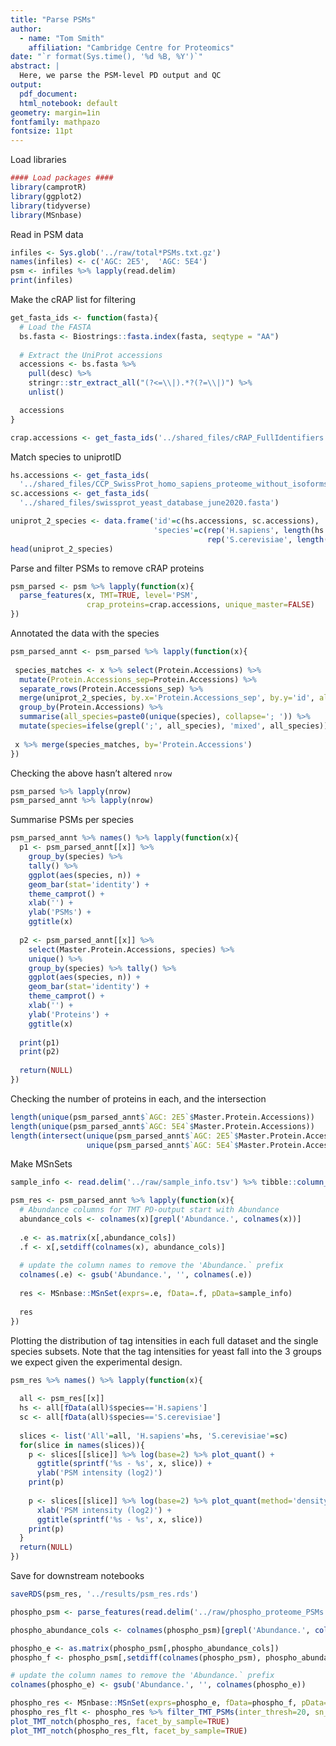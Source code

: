 ```yaml
---
title: "Parse PSMs"
author:
  - name: "Tom Smith"
    affiliation: "Cambridge Centre for Proteomics"
date: "`r format(Sys.time(), '%d %B, %Y')`"
abstract: | 
  Here, we parse the PSM-level PD output and QC
output:
  pdf_document:
  html_notebook: default
geometry: margin=1in
fontfamily: mathpazo
fontsize: 11pt
---
```


Load libraries
```r

#### Load packages ####
library(camprotR)
library(ggplot2)
library(tidyverse)
library(MSnbase)
```

Read in PSM data
```r
infiles <- Sys.glob('../raw/total*PSMs.txt.gz')
names(infiles) <- c('AGC: 2E5',  'AGC: 5E4')
psm <- infiles %>% lapply(read.delim)
print(infiles)
```

Make the cRAP list for filtering
```r
get_fasta_ids <- function(fasta){
  # Load the FASTA 
  bs.fasta <- Biostrings::fasta.index(fasta, seqtype = "AA")
  
  # Extract the UniProt accessions 
  accessions <- bs.fasta %>% 
    pull(desc) %>% 
    stringr::str_extract_all("(?<=\\|).*?(?=\\|)") %>% 
    unlist()

  accessions
}

crap.accessions <- get_fasta_ids('../shared_files/cRAP_FullIdentifiers.fasta')


```

Match species to uniprotID
```r
hs.accessions <- get_fasta_ids(
  '../shared_files/CCP_SwissProt_homo_sapiens_proteome_without_isoforms_20180409.fasta')
sc.accessions <- get_fasta_ids(
  '../shared_files/swissprot_yeast_database_june2020.fasta')

uniprot_2_species <- data.frame('id'=c(hs.accessions, sc.accessions),
                                'species'=c(rep('H.sapiens', length(hs.accessions)),
                                            rep('S.cerevisiae', length(sc.accessions))))
head(uniprot_2_species)
```

Parse and filter PSMs to remove cRAP proteins
```r
psm_parsed <- psm %>% lapply(function(x){
  parse_features(x, TMT=TRUE, level='PSM',
                 crap_proteins=crap.accessions, unique_master=FALSE)
})
```
Annotated the data with the species
```r
psm_parsed_annt <- psm_parsed %>% lapply(function(x){
  
 species_matches <- x %>% select(Protein.Accessions) %>%
  mutate(Protein.Accessions_sep=Protein.Accessions) %>%
  separate_rows(Protein.Accessions_sep) %>%
  merge(uniprot_2_species, by.x='Protein.Accessions_sep', by.y='id', all.x=TRUE) %>%
  group_by(Protein.Accessions) %>%
  summarise(all_species=paste0(unique(species), collapse='; ')) %>%
  mutate(species=ifelse(grepl(';', all_species), 'mixed', all_species))
 
 x %>% merge(species_matches, by='Protein.Accessions')
})
```
Checking the above hasn't altered `nrow`
```r
psm_parsed %>% lapply(nrow)
psm_parsed_annt %>% lapply(nrow)
```

Summarise PSMs per species
```r
psm_parsed_annt %>% names() %>% lapply(function(x){
  p1 <- psm_parsed_annt[[x]] %>%
    group_by(species) %>%
    tally() %>%
    ggplot(aes(species, n)) +
    geom_bar(stat='identity') +
    theme_camprot() +
    xlab('') +
    ylab('PSMs') +
    ggtitle(x)
  
  p2 <- psm_parsed_annt[[x]] %>%
    select(Master.Protein.Accessions, species) %>%
    unique() %>%
    group_by(species) %>% tally() %>%
    ggplot(aes(species, n)) +
    geom_bar(stat='identity') +
    theme_camprot() +
    xlab('') +
    ylab('Proteins') +
    ggtitle(x)
  
  print(p1)
  print(p2)
  
  return(NULL)
})
```
Checking the number of proteins in each, and the intersection
```r
length(unique(psm_parsed_annt$`AGC: 2E5`$Master.Protein.Accessions))
length(unique(psm_parsed_annt$`AGC: 5E4`$Master.Protein.Accessions))
length(intersect(unique(psm_parsed_annt$`AGC: 2E5`$Master.Protein.Accessions),
                 unique(psm_parsed_annt$`AGC: 5E4`$Master.Protein.Accessions)))
```


Make MSnSets
```r

sample_info <- read.delim('../raw/sample_info.tsv') %>% tibble::column_to_rownames('tag')

psm_res <- psm_parsed_annt %>% lapply(function(x){
  # Abundance columns for TMT PD-output start with Abundance 
  abundance_cols <- colnames(x)[grepl('Abundance.', colnames(x))]
  
  .e <- as.matrix(x[,abundance_cols])
  .f <- x[,setdiff(colnames(x), abundance_cols)]
  
  # update the column names to remove the 'Abundance.` prefix
  colnames(.e) <- gsub('Abundance.', '', colnames(.e))
  
  res <- MSnbase::MSnSet(exprs=.e, fData=.f, pData=sample_info)
  
  res
})
```

Plotting the distribution of tag intensities in each full dataset and the single species subsets. Note that the tag intensities for yeast fall into the 3 groups we expect given the experimental design.
```r

psm_res %>% names() %>% lapply(function(x){
  
  all <- psm_res[[x]]
  hs <- all[fData(all)$species=='H.sapiens']
  sc <- all[fData(all)$species=='S.cerevisiae']
  
  slices <- list('All'=all, 'H.sapiens'=hs, 'S.cerevisiae'=sc)
  for(slice in names(slices)){
    p <- slices[[slice]] %>% log(base=2) %>% plot_quant() +
      ggtitle(sprintf('%s - %s', x, slice)) +
      ylab('PSM intensity (log2)')
    print(p)
    
    p <- slices[[slice]] %>% log(base=2) %>% plot_quant(method='density') +
      xlab('PSM intensity (log2)') +
      ggtitle(sprintf('%s - %s', x, slice))
    print(p)
  }
  return(NULL)
})

```




Save for downstream notebooks
```r
saveRDS(psm_res, '../results/psm_res.rds')
```

```r
phospho_psm <- parse_features(read.delim('../raw/phospho_proteome_PSMs.txt.gz'), crap_proteins=crap.accessions)

phospho_abundance_cols <- colnames(phospho_psm)[grepl('Abundance.', colnames(phospho_psm))]

phospho_e <- as.matrix(phospho_psm[,phospho_abundance_cols])
phospho_f <- phospho_psm[,setdiff(colnames(phospho_psm), phospho_abundance_cols)]

# update the column names to remove the 'Abundance.` prefix
colnames(phospho_e) <- gsub('Abundance.', '', colnames(phospho_e))

phospho_res <- MSnbase::MSnSet(exprs=phospho_e, fData=phospho_f, pData=sample_info)
phospho_res_flt <- phospho_res %>% filter_TMT_PSMs(inter_thresh=20, sn_thresh=10)
plot_TMT_notch(phospho_res, facet_by_sample=TRUE)
plot_TMT_notch(phospho_res_flt, facet_by_sample=TRUE)
```

